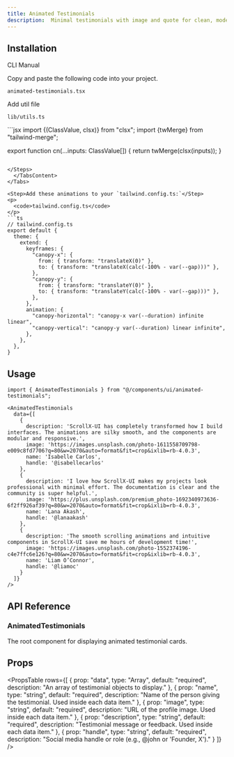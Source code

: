 ```yaml
---
title: Animated Testimonials
description:  Minimal testimonials with image and quote for clean, modern design.
---
```


<ComponentPreview name="animatedtestimonials-demo" className="p-0" description="" />

## Installation

<Tabs defaultValue="cli" className="w-full">
  <TabsList>
    <TabsTrigger value="cli">CLI</TabsTrigger>
    <TabsTrigger value="manual">Manual</TabsTrigger>
  </TabsList>
  <TabsContent value="cli">
    <PkgOptions name="animated-testimonials" />
  </TabsContent>
  <TabsContent value="manual">
    <Steps>


<Step>Copy and paste the following code into your project.</Step>
<p>
  <code>animated-testimonials.tsx</code>
</p>
<ComponentSource name="animated-testimonials" />

<Step>Add util file</Step>
<p>
  <code>lib/utils.ts</code>
</p>
```jsx 
import {(ClassValue, clsx)} from "clsx";
import {twMerge} from "tailwind-merge";

export function cn(...inputs: ClassValue[]) {
  return twMerge(clsx(inputs));
}
```

</Steps>
  </TabsContent>
</Tabs>

<Step>Add these animations to your `tailwind.config.ts:`</Step>
<p>
  <code>tailwind.config.ts</code>
</p>
```ts
// tailwind.config.ts
export default {
  theme: {
    extend: {
      keyframes: {
        "canopy-x": {
          from: { transform: "translateX(0)" },
          to: { transform: "translateX(calc(-100% - var(--gap)))" },
        },
        "canopy-y": {
          from: { transform: "translateY(0)" },
          to: { transform: "translateY(calc(-100% - var(--gap)))" },
        },
      },
      animation: {
        "canopy-horizontal": "canopy-x var(--duration) infinite linear",
        "canopy-vertical": "canopy-y var(--duration) linear infinite",
      },
    },
  },
}
```

## Usage

```tsx
import { AnimatedTestimonials } from "@/components/ui/animated-testimonials";
```

```tsx
<AnimatedTestimonials
  data={[
    {
      description: 'ScrollX-UI has completely transformed how I build interfaces. The animations are silky smooth, and the components are modular and responsive.',
      image: 'https://images.unsplash.com/photo-1611558709798-e009c8fd7706?q=80&w=2070&auto=format&fit=crop&ixlib=rb-4.0.3',
      name: 'Isabelle Carlos',
      handle: '@isabellecarlos'
    },
    {
      description: 'I love how ScrollX-UI makes my projects look professional with minimal effort. The documentation is clear and the community is super helpful.',
      image: 'https://plus.unsplash.com/premium_photo-1692340973636-6f2ff926af39?q=80&w=2070&auto=format&fit=crop&ixlib=rb-4.0.3',
      name: 'Lana Akash',
      handle: '@lanaakash'
    },
    {
      description: 'The smooth scrolling animations and intuitive components in ScrollX-UI save me hours of development time!',
      image: 'https://images.unsplash.com/photo-1552374196-c4e7ffc6e126?q=80&w=2070&auto=format&fit=crop&ixlib=rb-4.0.3',
      name: 'Liam O’Connor',
      handle: '@liamoc'
    }
  ]}
/>
```


## API Reference

### AnimatedTestimonials

The root component for displaying animated testimonial cards.

## Props

<PropsTable
  rows={[
    {
      prop: "data",
      type: "Array<Testimonial>",
      default: "required",
      description: "An array of testimonial objects to display."
    },
    {
      prop: "name",
      type: "string",
      default: "required",
      description: "Name of the person giving the testimonial. Used inside each data item."
    },
    {
      prop: "image",
      type: "string",
      default: "required",
      description: "URL of the profile image. Used inside each data item."
    },
    {
      prop: "description",
      type: "string",
      default: "required",
      description: "Testimonial message or feedback. Used inside each data item."
    },
    {
      prop: "handle",
      type: "string",
      default: "required",
      description: "Social media handle or role (e.g., @john or 'Founder, X')."
    }
  ]}
/>


